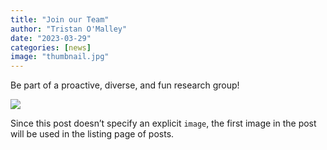 ```yaml
---
title: "Join our Team"
author: "Tristan O'Malley"
date: "2023-03-29"
categories: [news]
image: "thumbnail.jpg"
---
```


Be part of a proactive, diverse, and fun research group!

![](thumbnail.jpg)

Since this post doesn't specify an explicit `image`, the first image in the post will be used in the listing page of posts.

